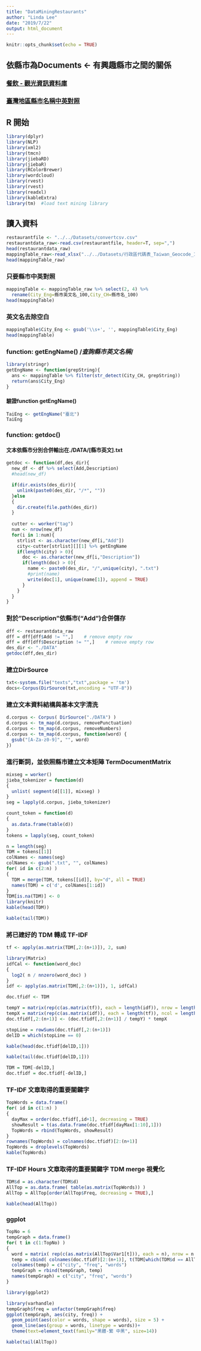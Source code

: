 ```yaml
---
title: "DataMiningRestaurants"
author: "Linda Lee"
date: "2019/7/22"
output: html_document
---
```


```r
knitr::opts_chunk$set(echo = TRUE)
```

## 依縣市為Documents <- 有興趣縣市之間的關係

### [餐飲 - 觀光資訊資料庫](https://data.gov.tw/dataset/7779)

### [臺灣地區縣市名稱中英對照](https://alerts.ncdr.nat.gov.tw/Document/%E8%A1%8C%E6%94%BF%E5%8D%80%E4%BB%A3%E7%A2%BC%E8%A1%A8_Taiwan_Geocode_103_v2.xlsx)


## R 開始
```r
library(dplyr)
library(NLP)
library(xml2)
library(tmcn)
library(jiebaRD)
library(jiebaR)
library(RColorBrewer)
library(wordcloud)
library(rvest)
library(rvest)
library(readxl)
library(kableExtra)
library(tm)  #load text mining library
```

## 讀入資料
```r
restaurantfile <- "../../Datasets/convertcsv.csv"
restaurantdata_raw<-read.csv(restaurantfile, header=T, sep=",")
head(restaurantdata_raw)
mappingTable_raw<-read_xlsx("../../Datasets/行政區代碼表_Taiwan_Geocode_103_v2.xlsx")
head(mappingTable_raw)
```

### 只要縣市中英對照
```r
mappingTable <- mappingTable_raw %>% select(2, 4) %>%
  rename(City_Eng=縣市英文名_100,City_CH=縣市名_100)
head(mappingTable)
```

### 英文名去除空白
```r
mappingTable$City_Eng <- gsub('\\s+', '', mappingTable$City_Eng)
head(mappingTable)
```

### function: getEngName() /*查詢縣市英文名稱*/
```r
library(stringr)
getEngName <- function(grepString){
  ans <- mappingTable %>% filter(str_detect(City_CH, grepString))
  return(ans$City_Eng)
}
```

#### 驗證function getEngName()
```r
TaiEng <- getEngName("臺北")
TaiEng
```

### function: getdoc() 
#### 文本依縣市分別合併輸出在./DATA/[縣市英文].txt
```r
getdoc <- function(df,des_dir){
  new_df <- df %>% select(Add,Description)
  #head(new_df)

  if(dir.exists(des_dir)){
    unlink(paste0(des_dir, "/*", ""))
  }else
  {
    dir.create(file.path(des_dir))
  }
  
  cutter <- worker("tag")
  num <- nrow(new_df)
  for(i in 1:num){
    strlist <- as.character(new_df[i,"Add"])
    city<-cutter[strlist][][1] %>% getEngName
    if(length(city) > 0){
      doc <- as.character(new_df[i,"Description"])
      if(length(doc) > 0){
        name <- paste0(des_dir, "/",unique(city), ".txt")
        #print(name)
        write(doc[1], unique(name[1]), append = TRUE)
      }
    }
  }
}
```

### 對於"Description"依縣市("Add")合併儲存
```r
dff <- restaurantdata_raw
dff = dff[dff$Add != "",]    # remove empty row
dff = dff[dff$Description != "",]    # remove empty row
des_dir <- "./DATA"
getdoc(dff,des_dir)
```

### 建立DirSource
```r
txt<-system.file("texts","txt",package = 'tm')
docs<-Corpus(DirSource(txt,encoding = "UTF-8"))
```

### 建立文本資料結構與基本文字清洗
```r
d.corpus <- Corpus( DirSource("./DATA") )
d.corpus <- tm_map(d.corpus, removePunctuation)
d.corpus <- tm_map(d.corpus, removeNumbers)
d.corpus <- tm_map(d.corpus, function(word) {
  gsub("[A-Za-z0-9]", "", word)
})
```

### 進行斷詞，並依照縣市建立文本矩陣 TermDocumentMatrix
```r
mixseg = worker()
jieba_tokenizer = function(d)
{
  unlist( segment(d[[1]], mixseg) )
}
seg = lapply(d.corpus, jieba_tokenizer)

count_token = function(d)
{
  as.data.frame(table(d))
}
tokens = lapply(seg, count_token)

n = length(seg)
TDM = tokens[[1]]
colNames <- names(seg)
colNames <- gsub(".txt", "", colNames)
for( id in c(2:n) )
{
  TDM = merge(TDM, tokens[[id]], by="d", all = TRUE)
  names(TDM) = c('d', colNames[1:id])
}
TDM[is.na(TDM)] <- 0
library(knitr)
kable(head(TDM))
```

```r
kable(tail(TDM))
```

### 將已建好的 TDM 轉成 TF-IDF
```r
tf <- apply(as.matrix(TDM[,2:(n+1)]), 2, sum)

library(Matrix)
idfCal <- function(word_doc)
{ 
  log2( n / nnzero(word_doc) ) 
}
idf <- apply(as.matrix(TDM[,2:(n+1)]), 1, idfCal)

doc.tfidf <- TDM

tempY = matrix(rep(c(as.matrix(tf)), each = length(idf)), nrow = length(idf))
tempX = matrix(rep(c(as.matrix(idf)), each = length(tf)), ncol = length(tf), byrow = TRUE)
doc.tfidf[,2:(n+1)] <- (doc.tfidf[,2:(n+1)] / tempY) * tempX

stopLine = rowSums(doc.tfidf[,2:(n+1)])
delID = which(stopLine == 0)

kable(head(doc.tfidf[delID,1]))
```

```r
kable(tail(doc.tfidf[delID,1]))
```

```r
TDM = TDM[-delID,]
doc.tfidf = doc.tfidf[-delID,]
```

### TF-IDF 文章取得的重要關鍵字
```r
TopWords = data.frame()
for( id in c(1:n) )
{
  dayMax = order(doc.tfidf[,id+1], decreasing = TRUE)
  showResult = t(as.data.frame(doc.tfidf[dayMax[1:10],1]))
  TopWords = rbind(TopWords, showResult)
}
rownames(TopWords) = colnames(doc.tfidf)[2:(n+1)]
TopWords = droplevels(TopWords)
kable(TopWords)
```

### TF-IDF Hours 文章取得的重要關鍵字 TDM merge 視覺化
```r
TDM$d = as.character(TDM$d)
AllTop = as.data.frame( table(as.matrix(TopWords)) )
AllTop = AllTop[order(AllTop$Freq, decreasing = TRUE),]

kable(head(AllTop))
```

### ggplot
```r
TopNo = 6
tempGraph = data.frame()
for( t in c(1:TopNo) )
{
  word = matrix( rep(c(as.matrix(AllTop$Var1[t])), each = n), nrow = n )
  temp = cbind( colnames(doc.tfidf)[2:(n+1)], t(TDM[which(TDM$d == AllTop$Var1[t]), 2:(n+1)]), word )
  colnames(temp) = c("city", "freq", "words")
  tempGraph = rbind(tempGraph, temp)
  names(tempGraph) = c("city", "freq", "words")
}
```

```r
library(ggplot2)
```

```r
library(varhandle)
tempGraph$freq = unfactor(tempGraph$freq)
ggplot(tempGraph, aes(city, freq)) + 
  geom_point(aes(color = words, shape = words), size = 5) +
  geom_line(aes(group = words, linetype = words))+
  theme(text=element_text(family="黑體-繁 中黑", size=14))
```

```r
kable(tail(AllTop))
```

### 
